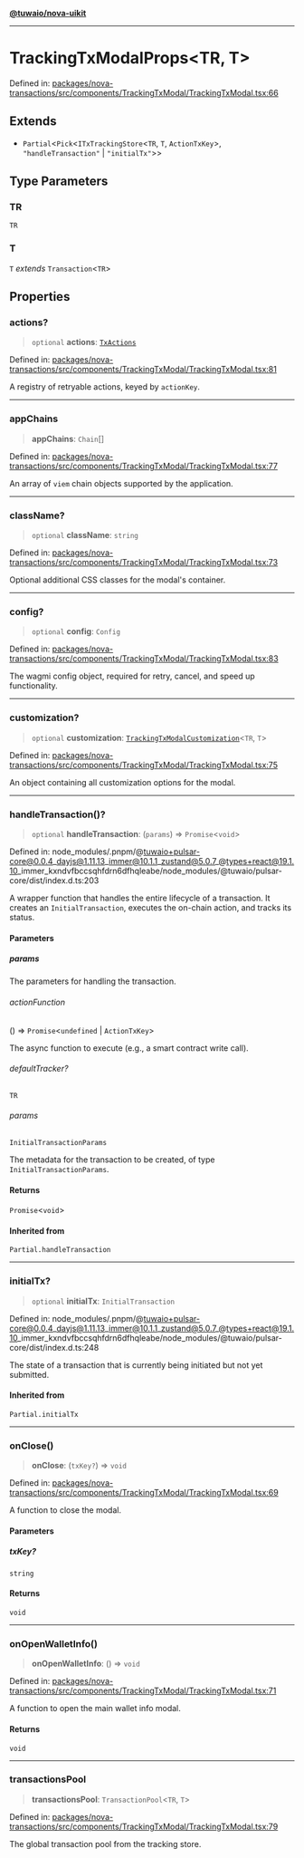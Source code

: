[**@tuwaio/nova-uikit**](../../../README.md)

***

# TrackingTxModalProps\<TR, T\>

Defined in: [packages/nova-transactions/src/components/TrackingTxModal/TrackingTxModal.tsx:66](https://github.com/TuwaIO/nova-uikit/blob/9a26710ac8b30dc3dfd19fe675eade473607bcdf/packages/nova-transactions/src/components/TrackingTxModal/TrackingTxModal.tsx#L66)

## Extends

- `Partial`\<`Pick`\<`ITxTrackingStore`\<`TR`, `T`, `ActionTxKey`\>, `"handleTransaction"` \| `"initialTx"`\>\>

## Type Parameters

### TR

`TR`

### T

`T` *extends* `Transaction`\<`TR`\>

## Properties

### actions?

> `optional` **actions**: [`TxActions`](../type-aliases/TxActions.md)

Defined in: [packages/nova-transactions/src/components/TrackingTxModal/TrackingTxModal.tsx:81](https://github.com/TuwaIO/nova-uikit/blob/9a26710ac8b30dc3dfd19fe675eade473607bcdf/packages/nova-transactions/src/components/TrackingTxModal/TrackingTxModal.tsx#L81)

A registry of retryable actions, keyed by `actionKey`.

***

### appChains

> **appChains**: `Chain`[]

Defined in: [packages/nova-transactions/src/components/TrackingTxModal/TrackingTxModal.tsx:77](https://github.com/TuwaIO/nova-uikit/blob/9a26710ac8b30dc3dfd19fe675eade473607bcdf/packages/nova-transactions/src/components/TrackingTxModal/TrackingTxModal.tsx#L77)

An array of `viem` chain objects supported by the application.

***

### className?

> `optional` **className**: `string`

Defined in: [packages/nova-transactions/src/components/TrackingTxModal/TrackingTxModal.tsx:73](https://github.com/TuwaIO/nova-uikit/blob/9a26710ac8b30dc3dfd19fe675eade473607bcdf/packages/nova-transactions/src/components/TrackingTxModal/TrackingTxModal.tsx#L73)

Optional additional CSS classes for the modal's container.

***

### config?

> `optional` **config**: `Config`

Defined in: [packages/nova-transactions/src/components/TrackingTxModal/TrackingTxModal.tsx:83](https://github.com/TuwaIO/nova-uikit/blob/9a26710ac8b30dc3dfd19fe675eade473607bcdf/packages/nova-transactions/src/components/TrackingTxModal/TrackingTxModal.tsx#L83)

The wagmi config object, required for retry, cancel, and speed up functionality.

***

### customization?

> `optional` **customization**: [`TrackingTxModalCustomization`](../type-aliases/TrackingTxModalCustomization.md)\<`TR`, `T`\>

Defined in: [packages/nova-transactions/src/components/TrackingTxModal/TrackingTxModal.tsx:75](https://github.com/TuwaIO/nova-uikit/blob/9a26710ac8b30dc3dfd19fe675eade473607bcdf/packages/nova-transactions/src/components/TrackingTxModal/TrackingTxModal.tsx#L75)

An object containing all customization options for the modal.

***

### handleTransaction()?

> `optional` **handleTransaction**: (`params`) => `Promise`\<`void`\>

Defined in: node\_modules/.pnpm/@tuwaio+pulsar-core@0.0.4\_dayjs@1.11.13\_immer@10.1.1\_zustand@5.0.7\_@types+react@19.1.10\_immer\_kxndvfbccsqhfdrn6dfhqleabe/node\_modules/@tuwaio/pulsar-core/dist/index.d.ts:203

A wrapper function that handles the entire lifecycle of a transaction.
It creates an `InitialTransaction`, executes the on-chain action, and tracks its status.

#### Parameters

##### params

The parameters for handling the transaction.

###### actionFunction

() => `Promise`\<`undefined` \| `ActionTxKey`\>

The async function to execute (e.g., a smart contract write call).

###### defaultTracker?

`TR`

###### params

`InitialTransactionParams`

The metadata for the transaction to be created, of type `InitialTransactionParams`.

#### Returns

`Promise`\<`void`\>

#### Inherited from

`Partial.handleTransaction`

***

### initialTx?

> `optional` **initialTx**: `InitialTransaction`

Defined in: node\_modules/.pnpm/@tuwaio+pulsar-core@0.0.4\_dayjs@1.11.13\_immer@10.1.1\_zustand@5.0.7\_@types+react@19.1.10\_immer\_kxndvfbccsqhfdrn6dfhqleabe/node\_modules/@tuwaio/pulsar-core/dist/index.d.ts:248

The state of a transaction that is currently being initiated but not yet submitted.

#### Inherited from

`Partial.initialTx`

***

### onClose()

> **onClose**: (`txKey?`) => `void`

Defined in: [packages/nova-transactions/src/components/TrackingTxModal/TrackingTxModal.tsx:69](https://github.com/TuwaIO/nova-uikit/blob/9a26710ac8b30dc3dfd19fe675eade473607bcdf/packages/nova-transactions/src/components/TrackingTxModal/TrackingTxModal.tsx#L69)

A function to close the modal.

#### Parameters

##### txKey?

`string`

#### Returns

`void`

***

### onOpenWalletInfo()

> **onOpenWalletInfo**: () => `void`

Defined in: [packages/nova-transactions/src/components/TrackingTxModal/TrackingTxModal.tsx:71](https://github.com/TuwaIO/nova-uikit/blob/9a26710ac8b30dc3dfd19fe675eade473607bcdf/packages/nova-transactions/src/components/TrackingTxModal/TrackingTxModal.tsx#L71)

A function to open the main wallet info modal.

#### Returns

`void`

***

### transactionsPool

> **transactionsPool**: `TransactionPool`\<`TR`, `T`\>

Defined in: [packages/nova-transactions/src/components/TrackingTxModal/TrackingTxModal.tsx:79](https://github.com/TuwaIO/nova-uikit/blob/9a26710ac8b30dc3dfd19fe675eade473607bcdf/packages/nova-transactions/src/components/TrackingTxModal/TrackingTxModal.tsx#L79)

The global transaction pool from the tracking store.
